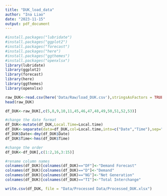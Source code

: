 ```yaml
---
title: "DUK_load_data"
author: "Ina Liao"
date: "2023-11-15"
output: pdf_document
---
```


```r
#install.packages("lubridate")
#install.packages("ggplot2")
#install.packages("forecast")
#install.packages("here")
#install.packages("ggthemes")
#install.packages("openxlsx")
library(lubridate)
library(ggplot2)
library(forecast) 
library(here)
library(ggthemes)
library(openxlsx)
```

```r
raw_DUK<-read.csv(here('Data/Raw/load_DUK.csv'),stringsAsFactors = TRUE,skip=0,header=TRUE)
head(raw_DUK)
```
```r
df_DUK<-raw_DUK[,c(5,8,9,10,11,45,46,47,48,49,50,51,52,53)]

#change the date format
df_DUK<-mutate(df_DUK,Local.Time=Local.time)
df_DUK<-separate(data=df_DUK,col=Local.time,into=c("Date","Time"),sep=" ") 
df_DUK$Date<-dmy(df_DUK$Date)
df_DUK$Time<-hms(df_DUK$Time)

#change the order
df_DUK<-df_DUK[,c(1:2,16,3:15)]

#rename column names 
colnames(df_DUK)[colnames(df_DUK)=="DF"]<-"Demand Forecast"
colnames(df_DUK)[colnames(df_DUK)=="D"]<-"Demand"
colnames(df_DUK)[colnames(df_DUK)=="NG"]<-"Net Generation"
colnames(df_DUK)[colnames(df_DUK)=="TI"]<-"Total Interchange"
```

```r
write.csv(df_DUK, file = "Data/Processed Data/Processed_DUK.xlsx")
```